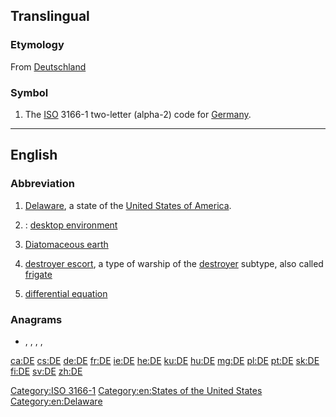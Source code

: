 {{also|Appendix:Variations of "de"}}
==Translingual==

===Etymology===
From [[Deutschland]]

===Symbol===
{{head|mul|symbol}}
# The [[ISO]] 3166-1 two-letter (alpha-2) code for [[Germany]].

[[Category:ISO 3166-1]]

----

==English==

===Abbreviation===
{{rfc-header|Abbreviation}}
{{head|en|abbreviation}}

# [[Delaware]], a state of the [[United States of America]].
# {{lb|en|computing}}: [[desktop environment]]
# [[w:Diatomaceous earth|Diatomaceous earth]]
# {{lb|en|US|navy}} [[destroyer escort]], a type of warship of the [[destroyer]] subtype, also called [[frigate]]
# [[differential equation]]

===Anagrams===
* {{l|en|ed}}, {{l|en|Ed}}, {{l|en|ED}}, {{l|en|Ed.}}, {{l|en|E.D.}}
[[Category:en:States of the United States]]
[[Category:en:Delaware]]

[[ca:DE]]
[[cs:DE]]
[[de:DE]]
[[fr:DE]]
[[ie:DE]]
[[he:DE]]
[[ku:DE]]
[[hu:DE]]
[[mg:DE]]
[[pl:DE]]
[[pt:DE]]
[[sk:DE]]
[[fi:DE]]
[[sv:DE]]
[[zh:DE]]